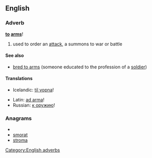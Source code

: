 ==English==
===Adverb===
'''[[to]] [[arm]]s'''!
# used to order an [[attack]], a summons to war or battle

====See also====
*[[bred to arms]] (someone educated to the profession of a [[soldier]])

====Translations====
{{trans-top|to arms}}
* Icelandic: [[til vopna]]!
{{trans-mid}}
* Latin: [[ad arma]]!
* Russian: [[к оружию]]!
{{trans-bottom}}

===Anagrams===
* {{alphagram|amorst}}
* [[smorat#English|smorat]]
* [[stroma#English|stroma]]

[[Category:English adverbs]]